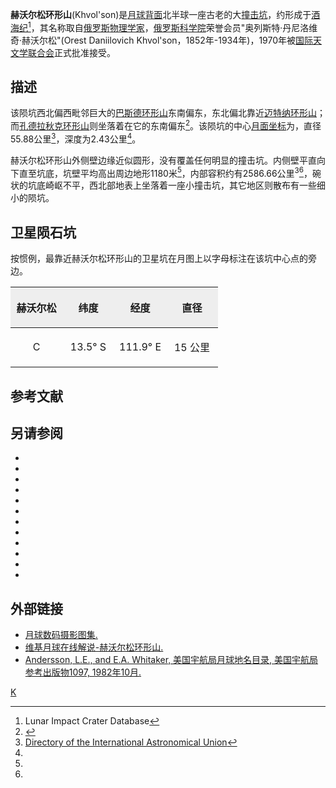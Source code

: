 {{lunar crater data|
 image=Khvol'son crater 1102 h2.jpg|240px|
 caption=月球轨道器1号拍摄的西向斜视图|
 latitude=14.13|
 N_or_S=S|
 longitude=111.87|
 E_or_W=E|
 diameter=55.88公里|
 depth=2.43公里|
 colong=249|
 eponym=奥列斯特·丹·赫沃尔松}}
'''赫沃尔松环形山'''(Khvol'son)是[[月球背面|月球背面]]北半球一座古老的大[[撞击坑|撞击坑]]，约形成于[[酒海纪|酒海纪]]<ref name=LICD>Lunar Impact Crater Database</ref>，其名称取自[[俄罗斯|俄罗斯]][[物理学家|物理学家]]，[[俄罗斯科学院|俄罗斯科学院]]荣誉会员"奥列斯特·丹尼洛维奇·赫沃尔松"(Orest Daniilovich Khvol'son，1852年-1934年)，1970年被[[国际天文学联合会|国际天文学联合会]]正式批准接受。

==描述==
该陨坑西北偏西毗邻巨大的[[巴斯德环形山|巴斯德环形山]]东南偏东，东北偏北靠近[[迈特纳环形山|迈特纳环形山]]；而[[孔德拉秋克环形山|孔德拉秋克环形山]]则坐落着在它的东南偏东<ref>{{Cite web |url=http://planetarynames.wr.usgs.gov/images/Lunar/lac_83_lo.pdf |title=Crater Khvol'son on LAC-83 map |access-date=2016-08-03 |archive-date=2013-02-20 |archive-url=https://web.archive.org/web/20130220180428/http://planetarynames.wr.usgs.gov/images/Lunar/lac_83_lo.pdf |dead-url=no }}</ref>。该陨坑的中心[[月面坐标|月面坐标]]为{{Coord|14.13|S|111.87|E|globe:Moon|nogoogle=1|noosm=1}}，直径55.88公里<ref name="IAU">[http://planetarynames.wr.usgs.gov/Feature/3018 Directory of the International Astronomical Union]</ref>，深度为2.43公里<ref name="LICD"/>。

赫沃尔松环形山外侧壁边缘近似圆形，没有覆盖任何明显的撞击坑。内侧壁平直向下直至坑底，坑壁平均高出周边地形1180米<ref name="LICD"/>，内部容积约有2586.66公里<sup>3</sup><ref name="LICD"/>，碗状的坑底崎岖不平，西北部地表上坐落着一座小撞击坑，其它地区则散布有一些细小的陨坑。

==卫星陨石坑==
按惯例，最靠近赫沃尔松环形山的卫星坑在月图上以字母标注在该坑中心点的旁边。

{| class="wikitable"
!width="25%" style="background:#eeeeee;" |赫沃尔松 
!width="25%" style="background:#eeeeee;" |纬度
!width="25%" style="background:#eeeeee;" |经度
!width="25%" style="background:#eeeeee;" |直径
|-
|align="center"|C
|align="center"|13.5° S
|align="center"|111.9° E
|align="center"|15 公里
|}

==参考文献==
{{Reflist}}

==另请参阅==
{{refbegin}}
* {{cite book
  | last1 = Andersson
  | first1 = L. E.
  | last2 = Whitaker
  | first2 = E. A.
  | authorlink2 = Ewen Whitaker
  | date = 1982
  | title = [[NASA|NASA]] Catalogue of Lunar Nomenclature
  | publisher = NASA RP-1097
  | ref = harv
  }}
* {{cite web
  | last = Blue
  | first = Jennifer
  | date = July 25, 2007
  | title = Gazetteer of Planetary Nomenclature
  | publisher = [[United_States_Geological_Survey|USGS]]
  | url = http://planetarynames.wr.usgs.gov/
  | accessdate = 2007-08-05
  | ref = harv
  | archive-date = 2015-05-26
  | archive-url = https://web.archive.org/web/20150526164842/http://planetarynames.wr.usgs.gov/
  | dead-url = no
  }}
* {{cite book
  | last1 = Bussey
  | first1 = B.
  | authorlink1 = Ben Bussey
  | last2 = Spudis
  | first2 = P.
  | authorlink2 = Paul Spudis
  | date = 2004
  | title = The Clementine Atlas of the Moon
  | publisher = Cambridge University Press
  | location = New York
  | isbn = 978-0-521-81528-4
  | ref = harv
  }}
* {{cite book
  | last1 = Cocks
  | first1 = Elijah E.
  | last2 = Cocks
  | first2 = Josiah C.
  | date = 1995
  | title = Who's Who on the Moon: A Biographical Dictionary of Lunar Nomenclature
  | url = https://archive.org/details/isbn_9780936389271
  | publisher = Tudor Publishers
  | isbn = 978-0-936389-27-1
  | ref = harv
  }}
* {{cite web
  | last = McDowell
  | first = Jonathan
  | date = July 15, 2007
  | url = http://host.planet4589.org/astro/lunar/
  | title = Lunar Nomenclature
  | publisher = Jonathan's Space Report
  | accessdate = 2007-10-24
  | ref = harv
  | archive-date = 2015-01-12
  | archive-url = https://web.archive.org/web/20150112233439/http://host.planet4589.org/astro/lunar/
  | dead-url = no
  }}
* {{cite journal| last1 = Menzel| first1 = D. H.| last2 = Minnaert| first2 = M.| last3 = Levin| first3 = B.| last4 = Dollfus| first4 = A.| last5 = Bell| first5 = B.| title = Report on Lunar Nomenclature by the Working Group of Commission 17 of the IAU| doi = 10.1007/BF00171763| journal = Space Science Reviews| volume = 12| issue = 2| pages = 136–186| date = 1971| bibcode = 1971SSRv...12..136M| ref = harv}}
* {{cite book
  | first = Patrick
  | last = Moore
  | authorlink = Patrick Moore
  | date = 2001
  | title = On the Moon
  | url = https://archive.org/details/patrickmooreonmo00patr
  | publisher = Sterling Publishing Co.
  | isbn = 978-0-304-35469-6
  | ref = harv
  }}
* {{cite book
  | first = Fred W.
  | last = Price
  | date = 1988
  | title = The Moon Observer's Handbook
  | publisher = Cambridge University Press
  | isbn = 978-0-521-33500-3
  | ref = harv
  }}
* {{cite book
  | last = Rükl
  | first = Antonín
  | authorlink = Antonín Rükl
  | date = 1990
  | title = Atlas of the Moon
  | publisher = Kalmbach Books
  | isbn = 978-0-913135-17-4
  | ref = harv
  }}
* {{cite book
  | last = Webb
  | first = Rev. T. W.
  | authorlink = Thomas William Webb
  | date = 1962
  | title = Celestial Objects for Common Telescopes
  | url = https://archive.org/details/celestialobjects00webb
  | edition = 6th revised
  | publisher = Dover
  | isbn = 978-0-486-20917-3
  | ref = harv
  }}
* {{cite book
  | first = Ewen A.
  | last = Whitaker
  | authorlink = Ewen Whitaker
  | date = 1999
  | title = Mapping and Naming the Moon
  | publisher = Cambridge University Press
  | isbn = 978-0-521-62248-6
  | ref = harv
  }}
* {{cite book
  | first = Peter T.
  | last = Wlasuk
  | date = 2000
  | title = Observing the Moon
  | publisher = Springer
  | isbn = 978-1-85233-193-1
  | ref = harv
 }}
{{refend}}

==外部链接==
*[http://www.lpi.usra.edu/resources/lunar_orbiter/bin/srch_nam.shtml?Khvol'son%7C0 月球数码摄影图集.] {{Wayback|url=http://www.lpi.usra.edu/resources/lunar_orbiter/bin/srch_nam.shtml?Khvol'son%7C0 |date=20201127013053 }}
*[http://the-moon.wikispaces.com/Khvol'son 维基月球在线解说-赫沃尔松环形山.] {{Wayback|url=http://the-moon.wikispaces.com/Khvol'son |date=20180530210208 }}
*[http://planet4589.org/astro/lunar/RP-1097.pdf Andersson, L.E., and E.A. Whitaker, 美国宇航局月球地名目录, 美国宇航局参考出版物1097, 1982年10月.] {{Wayback|url=http://planet4589.org/astro/lunar/RP-1097.pdf |date=20141006125838 }}

[[Category:月球环形山|K]]